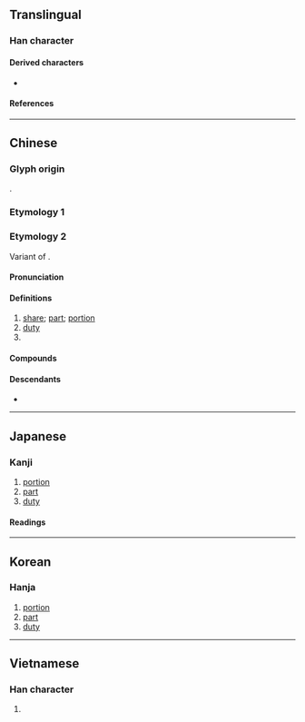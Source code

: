 {{also|彬|分}}
{{character info}}
==Translingual==
{{stroke order}}

===Han character===
{{Han char|rn=9|rad=人|as=04|sn=6|four=28227|canj=OCSH|ids=⿰亻分}}

====Derived characters====
* {{l|mul|[[𦮪]], [[𪫱]]}}

====References====
{{Han ref|kx=0094.260|dkj=00418|dj=0201.020|hdz=10124.120|uh=4EFD}}

----

==Chinese==
{{zh-forms}}

===Glyph origin===
{{Han etym}}
{{Han compound|亻|分|c1=s|c2=p|ls=psc}}.

===Etymology 1===
{{zh-see|彬|v}}

===Etymology 2===
Variant of {{zh-l|分|fèn}}.
====Pronunciation====
{{zh-pron
|m=fèn
|c=fan6
|h=pfs=fun
|j=fen3
|mn=hūn/xm:hùn
|mn-t=hung7
|ma=Zh-fèn.ogg
|cat=n,cls
}}

====Definitions====
{{zh-hanzi}}

# [[share]]; [[part]]; [[portion]]
# [[duty]]
# {{zh-classifier|[[gift]]s, [[magazine]]s, [[document]]s, [[serving]]s}}

====Compounds====
{{zh-der|成份|緣份|省份|一份|份子|份兒飯|備份|九份|公份兒|車份兒|股份公司|股份|份份|份內|份地|份外|份量|份額|充份|全份|公份|安份守己|年份|情份|房份|拔份|月份|月份牌|本份|水份|湊份子|福份|縣份|賀份|身份|車份|輩份|逾份|過份|隨份子|頭份|天份:tiānfèn}}

====Descendants====
* {{desc|th|หุ้น|bor=1}}

{{zh-cat|Elementary}}

----

==Japanese==

===Kanji===
{{ja-kanji|grade=|rs=人04}}

# [[portion]]
# [[part]]
# [[duty]]

====Readings====
{{ja-readings
|on=ひん, ふん
|kun=あきらか, うるわしい
}}

----

==Korean==

===Hanja===
{{ko-hanja|빈}}

# [[portion]]
# [[part]]
# [[duty]]

----

==Vietnamese==

===Han character===
{{vi-readings|reading=[[phần]], [[phân]]|rs=人04}}

# {{rfdef|vi|sort=人04}}